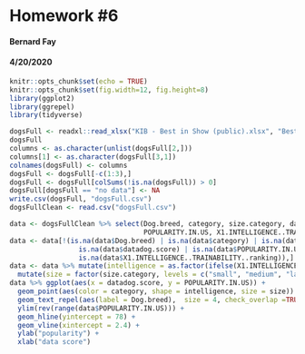 # Homework #6
#### Bernard Fay
#### 4/20/2020

```r
knitr::opts_chunk$set(echo = TRUE)
knitr::opts_chunk$set(fig.width=12, fig.height=8)
library(ggplot2)
library(ggrepel)
library(tidyverse)
```

```r
dogsFull <- readxl::read_xlsx("KIB - Best in Show (public).xlsx", "Best in show full sheet")
dogsFull
columns <- as.character(unlist(dogsFull[2,]))
columns[1] <- as.character(dogsFull[3,1])
colnames(dogsFull) <- columns
dogsFull <- dogsFull[-c(1:3),]
dogsFull <- dogsFull[colSums(!is.na(dogsFull)) > 0]
dogsFull[dogsFull == "no data"] <- NA
write.csv(dogsFull, "dogsFull.csv")
dogsFullClean <- read.csv("dogsFull.csv")
```

```r
data <- dogsFullClean %>% select(Dog.breed, category, size.category, datadog.score, 
                                 POPULARITY.IN.US, X1.INTELLIGENCE..TRAINABILITY..ranking)
data <- data[!(is.na(data$Dog.breed) | is.na(data$category) | is.na(data$size.category) |
                 is.na(data$datadog.score) | is.na(data$POPULARITY.IN.US) |
                 is.na(data$X1.INTELLIGENCE..TRAINABILITY..ranking)),]
data <- data %>% mutate(intelligence = as.factor(ifelse(X1.INTELLIGENCE..TRAINABILITY..ranking >= 39, "clever", "dumb"))) %>%
  mutate(size = factor(size.category, levels = c("small", "medium", "large")))
data %>% ggplot(aes(x = datadog.score, y = POPULARITY.IN.US)) + 
  geom_point(aes(color = category, shape = intelligence, size = size)) + 
  geom_text_repel(aes(label = Dog.breed),  size = 4, check_overlap =TRUE) +
  ylim(rev(range(data$POPULARITY.IN.US))) +
  geom_hline(yintercept = 78) + 
  geom_vline(xintercept = 2.4) + 
  ylab("popularity") +
  xlab("data score")
```


